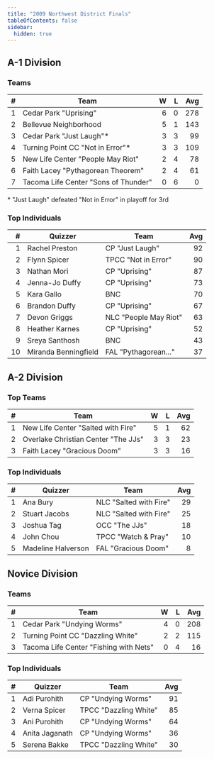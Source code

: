 ```yaml
---
title: "2009 Northwest District Finals"
tableOfContents: false
sidebar:
  hidden: true
---
```


## A-1 Division

### Teams

|    # | Team                                 |    W |    L |  Avg |
| ---: | ------------------------------------ | ---: | ---: | ---: |
|    1 | Cedar Park "Uprising"                |    6 |    0 |  278 |
|    2 | Bellevue Neighborhood                |    5 |    1 |  143 |
|    3 | Cedar Park "Just Laugh"*             |    3 |    3 |   99 |
|    4 | Turning Point CC "Not in Error"*     |    3 |    3 |  109 |
|    5 | New Life Center "People May Riot"    |    2 |    4 |   78 |
|    6 | Faith Lacey "Pythagorean Theorem"    |    2 |    4 |   61 |
|    7 | Tacoma Life Center "Sons of Thunder" |    0 |    6 |    0 |

\* "Just Laugh" defeated "Not in Error" in playoff for 3rd

### Top Individuals

|    # | Quizzer              | Team                  |  Avg |
| ---: | -------------------- | --------------------- | ---: |
|    1 | Rachel Preston       | CP "Just Laugh"       |   92 |
|    2 | Flynn Spicer         | TPCC "Not in Error"   |   90 |
|    3 | Nathan Mori          | CP "Uprising"         |   87 |
|    4 | Jenna-Jo Duffy       | CP "Uprising"         |   73 |
|    5 | Kara Gallo           | BNC                   |   70 |
|    6 | Brandon Duffy        | CP "Uprising"         |   67 |
|    7 | Devon Griggs         | NLC "People May Riot" |   63 |
|    8 | Heather Karnes       | CP "Uprising"         |   52 |
|    9 | Sreya Santhosh       | BNC                   |   43 |
|   10 | Miranda Benningfield | FAL "Pythagorean..."  |   37 |

## A-2 Division

### Top Teams

|    # | Team                                |    W |    L |  Avg |
| ---: | ----------------------------------- | ---: | ---: | ---: |
|    1 | New Life Center "Salted with Fire"  |    5 |    1 |   62 |
|    2 | Overlake Christian Center "The JJs" |    3 |    3 |   23 |
|    3 | Faith Lacey "Gracious Doom"         |    3 |    3 |   16 |

### Top Individuals

|    # | Quizzer            | Team                   |  Avg |
| ---: | ------------------ | ---------------------- | ---: |
|    1 | Ana Bury           | NLC "Salted with Fire" |   29 |
|    2 | Stuart Jacobs      | NLC "Salted with Fire" |   25 |
|    3 | Joshua Tag         | OCC "The JJs"          |   18 |
|    4 | John Chou          | TPCC "Watch & Pray"    |   10 |
|    5 | Madeline Halverson | FAL "Gracious Doom"    |    8 |

## Novice Division

### Teams

|    # | Team                                   |    W |    L |  Avg |
| ---: | -------------------------------------- | ---: | ---: | ---: |
|    1 | Cedar Park "Undying Worms"             |    4 |    0 |  208 |
|    2 | Turning Point CC "Dazzling White"      |    2 |    2 |  115 |
|    3 | Tacoma Life Center "Fishing with Nets" |    0 |    4 |   16 |

### Top Individuals

|    # | Quizzer        | Team                  |  Avg |
| ---: | -------------- | --------------------- | ---: |
|    1 | Adi Purohith   | CP "Undying Worms"    |   91 |
|    2 | Verna Spicer   | TPCC "Dazzling White" |   85 |
|    3 | Ani Purohith   | CP "Undying Worms"    |   64 |
|    4 | Anita Jaganath | CP "Undying Worms"    |   36 |
|    5 | Serena Bakke   | TPCC "Dazzling White" |   30 |
